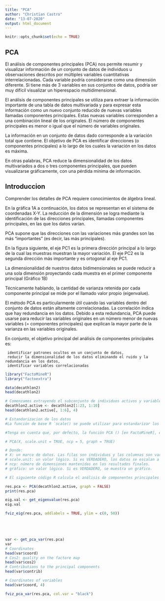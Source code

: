 ```yaml
---
title: "PCA"
author: "Christian Castro"
date: "13-07-2020"
output: html_document
---
```


```r
knitr::opts_chunk$set(echo = TRUE)
```

## PCA

El análisis de componentes principales (PCA) nos permite resumir y visualizar información de un conjunto de datos de individuos u observaciones descritos por múltiples variables cuantitativas interrelacionadas. Cada variable podría considerarse como una dimensión diferente. Si tiene más de 3 variables en sus conjuntos de datos, podría ser muy difícil visualizar un hiperespacio multidimensional.

El análisis de componentes principales se utiliza para extraer la información importante de una tabla de datos multivariada y para expresar esta información como un nuevo conjunto reducido de nuevas variables llamadas componentes principales. Estas nuevas variables corresponden a una combinación lineal de los originales. El número de componentes principales es menor o igual que el número de variables originales.

La información en un conjunto de datos dado corresponde a la variación total que contiene. El objetivo de PCA es identificar direcciones (o componentes principales) a lo largo de los cuales la variación en los datos es máxima.

En otras palabras, PCA reduce la dimensionalidad de los datos multivariados a dos o tres componentes principales, que pueden visualizarse gráficamente, con una pérdida mínima de información.

## Introduccion

Comprender los detalles de PCA requiere conocimientos de álgebra lineal.

En la gráfica 1A a continuación, los datos se representan en el sistema de coordenadas X-Y. La reducción de la dimensión se logra mediante la identificación de las direcciones principales, llamadas componentes principales, en las que los datos varían.

PCA supone que las direcciones con las variaciones más grandes son las más "importantes" (es decir, las más principales).

En la figura siguiente, el eje PC1 es la primera dirección principal a lo largo de la cual las muestras muestran la mayor variación. El eje PC2 es la segunda dirección más importante y es ortogonal al eje PC1.

La dimensionalidad de nuestros datos bidimensionales se puede reducir a una sola dimensión proyectando cada muestra en el primer componente principal (Gráfico 1B)

Técnicamente hablando, la cantidad de varianza retenida por cada componente principal se mide por el llamado valor propio (eigenvalue).

El método PCA es particularmente útil cuando las variables dentro del conjunto de datos están altamente correlacionadas. La correlación indica que hay redundancia en los datos. Debido a esta redundancia, PCA puede usarse para reducir las variables originales en un número menor de nuevas variables (= componentes principales) que explican la mayor parte de la varianza en las variables originales.

En conjunto, el objetivo principal del análisis de componentes principales es:

     identificar patrones ocultos en un conjunto de datos,
     reducir la dimensionalidad de los datos eliminando el ruido y la redundancia en los datos,
     identificar variables correlacionadas

```r
library("FactoMineR")
library("factoextra")

data(decathlon2)
head(decathlon2)

# Comenzamos extrayendo el subconjunto de individuos activos y variables activas para el análisis del componente principal:
decathlon2.active <- decathlon2[1:23, 1:10]
head(decathlon2.active[, 1:6], 4)

# Estandarizacion de los datos
#La función de base R `scale() se puede utilizar para estandarizar los datos. Toma una matriz numérica como entrada y realiza el escalado en las columnas.

#Tenga en cuenta que, por defecto, la función PCA () [en FactoMineR], estandariza los datos automáticamente durante el PCA; así que no necesita hacer esta transformación antes del PCA.

# PCA(X, scale.unit = TRUE, ncp = 5, graph = TRUE)

# Donde:
# X: un marco de datos. Las filas son individuos y las columnas son variables numéricas.
# scale.unit: un valor lógico. Si es VERDADERO, los datos se escalan a la varianza de la unidad antes del análisis. Esta estandarización a la misma escala evita que algunas variables se vuelvan dominantes solo por sus grandes unidades de medida. Hace variable comparable.
# ncp: número de dimensiones mantenidas en los resultados finales.
# gráfico: un valor lógico. Si es VERDADERO, se muestra un gráfico.

# El siguiente código R calcula el análisis de componentes principales en los individuos / variables activos:

res.pca <- PCA(decathlon2.active, graph = FALSE)
print(res.pca)

eig.val <- get_eigenvalue(res.pca)
eig.val

fviz_eig(res.pca, addlabels = TRUE, ylim = c(0, 50))





var <- get_pca_var(res.pca)
var
# Coordinates
head(var$coord)
# Cos2: quality on the factore map
head(var$cos2)
# Contributions to the principal components
head(var$contrib)

# Coordinates of variables
head(var$coord, 4)

fviz_pca_var(res.pca, col.var = "black")


```


```r

```


